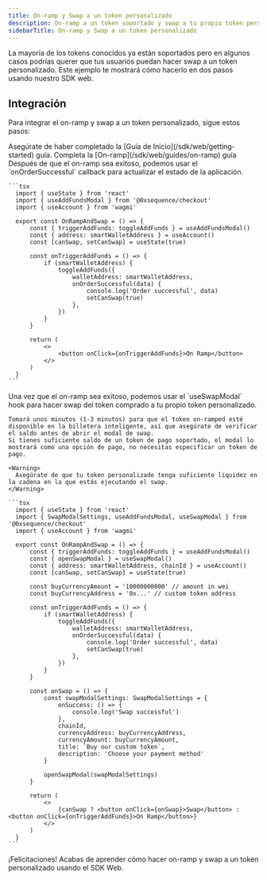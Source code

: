 ```yaml
---
title: On-ramp y Swap a un token personalizado
description: On-ramp a un token soportado y swap a tu propio token personalizado.
sidebarTitle: On-ramp y Swap a un token personalizado
---
```


La mayoría de los tokens conocidos ya están soportados pero en algunos casos podrías querer que tus usuarios puedan hacer swap a un token personalizado.
Este ejemplo te mostrará cómo hacerlo en dos pasos usando nuestro SDK web.

## Integración

Para integrar el on-ramp y swap a un token personalizado, sigue estos pasos:

<Steps>
  <Step title="Connect with Web SDK">
    Asegúrate de haber completado la [Guía de Inicio](/sdk/web/getting-started) guía.
  </Step>

  <Step title="On ramp to a supported token">
    Completa la [On-ramp](/sdk/web/guides/on-ramp) guía
  </Step>

  <Step title="Update state after on-ramp is successful">
    Después de que el on-ramp sea exitoso, podemos usar el `onOrderSuccessful` callback para actualizar el estado de la aplicación.

    ```tsx
      import { useState } from 'react'
      import { useAddFundsModal } from '@0xsequence/checkout'
      import { useAccount } from 'wagmi'

      export const OnRampAndSwap = () => {
          const { triggerAddFunds: toggleAddFunds } = useAddFundsModal()
          const { address: smartWalletAddress } = useAccount()
          const [canSwap, setCanSwap] = useState(true)

          const onTriggerAddFunds = () => {
              if (smartWalletAddress) {
                  toggleAddFunds({
                      walletAddress: smartWalletAddress,
                      onOrderSuccessful(data) {
                          console.log('Order successful', data)
                          setCanSwap(true)
                      },
                  })
              }
          }

          return (
              <>
                  <button onClick={onTriggerAddFunds}>On Ramp</button>
              </>
          )
      }
    ```
  </Step>

  <Step title="Swap to a custom token with Smart Swaps">
    Una vez que el on-ramp sea exitoso, podemos usar el `useSwapModal` hook para hacer swap del token comprado a tu propio token personalizado.

    Tomará unos minutos (1-3 minutos) para que el token on-ramped esté disponible en la billetera inteligente, así que asegúrate de verificar el saldo antes de abrir el modal de swap.
    Si tienes suficiente saldo de un token de pago soportado, el modal lo mostrará como una opción de pago, no necesitas especificar un token de pago.

    <Warning>
      Asegúrate de que tu token personalizado tenga suficiente liquidez en la cadena en la que estás ejecutando el swap.
    </Warning>

    ```tsx
      import { useState } from 'react'
      import { SwapModalSettings, useAddFundsModal, useSwapModal } from '@0xsequence/checkout'
      import { useAccount } from 'wagmi'

      export const OnRampAndSwap = () => {
          const { triggerAddFunds: toggleAddFunds } = useAddFundsModal()
          const { openSwapModal } = useSwapModal()
          const { address: smartWalletAddress, chainId } = useAccount()
          const [canSwap, setCanSwap] = useState(true)

          const buyCurrencyAmount = '10000000000' // amount in wei
          const buyCurrencyAddress = '0x...' // custom token address

          const onTriggerAddFunds = () => {
              if (smartWalletAddress) {
                  toggleAddFunds({
                      walletAddress: smartWalletAddress,
                      onOrderSuccessful(data) {
                          console.log('Order successful', data)
                          setCanSwap(true)
                      },
                  })
              }
          }

          const onSwap = () => {
              const swapModalSettings: SwapModalSettings = {
                  onSuccess: () => {
                      console.log('Swap successful')
                  },
                  chainId,
                  currencyAddress: buyCurrencyAddress,
                  currencyAmount: buyCurrencyAmount,
                  title: `Buy our custom token`,
                  description: 'Choose your payment method'
              }

              openSwapModal(swapModalSettings)
          }

          return (
              <>
                  {canSwap ? <button onClick={onSwap}>Swap</button> : <button onClick={onTriggerAddFunds}>On Ramp</button>}
              </>
          )
      }
    ```
  </Step>
</Steps>

¡Felicitaciones! Acabas de aprender cómo hacer on-ramp y swap a un token personalizado usando el SDK Web.

